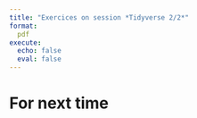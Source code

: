 ```yaml
---
title: "Exercices on session *Tidyverse 2/2*"
format:
  pdf
execute:
  echo: false 
  eval: false 
---
```


# For next time

